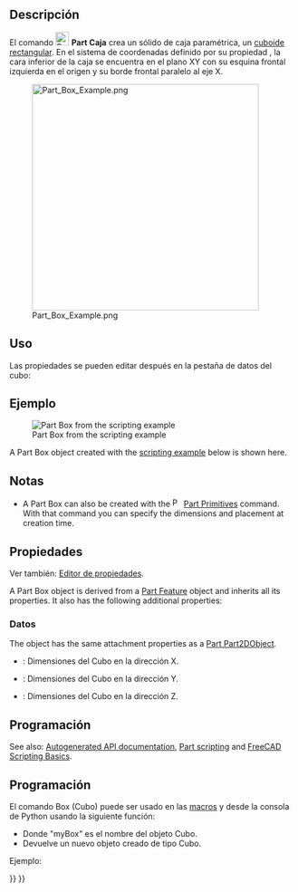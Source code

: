 <languages/>

{{Docnav/es
|
|[[Part_Cylinder/es|Cilindro]]
|[[Part_Workbench/es|Part]]
|IconL=
|IconR=Part_Cylinder.svg
|IconC=Workbench_Part.svg
}}

{{GuiCommand/es
|Name=Part Box
|Name/es=Part Cubo
|MenuLocation=Pieza → Primitivas → Cubo
|Workbenches=[[Part_Workbench/es|Part]]
|SeeAlso=[[Part_Primitives/es|Part Crear primitivas]]
}}

<span id="Description"></span>
==Descripción==

El comando [[Image:Part_Box.svg|24px]] '''Part Caja''' crea un sólido de caja paramétrica, un [https://en.wikipedia.org/wiki/Cuboid#Rectangular_cuboid cuboide rectangular].  En el sistema de coordenadas definido por su propiedad {{PropertyData|Placement}}, la cara inferior de la caja se encuentra en el plano XY con su esquina frontal izquierda en el origen y su borde frontal paralelo al eje X.

[[Image:Part_Box_Example.png|400px]]

<span id="Usage"></span>
== Uso ==

<div class="mw-translate-fuzzy">
Las propiedades se pueden editar después en la pestaña de datos del cubo:
</div>

<span id="Example"></span>
== Ejemplo ==

[[Image:Part_Box_Scripting_Example.png|thumb|Part Box from the scripting example]]

A Part Box object created with the [[#Scripting|scripting example]] below is shown here.

<span id="Notes"></span>
== Notas ==

* A Part Box can also be created with the [[Image:Part_Primitives.svg|16px]] [[Part_Primitives|Part Primitives]] command. With that command you can specify the dimensions and placement at creation time.

<span id="Properties"></span>
== Propiedades ==

Ver también: [[Property_editor/es|Editor de propiedades]].

A Part Box object is derived from a [[Part_Feature|Part Feature]] object and inherits all its properties. It also has the following additional properties:

<span id="Data"></span>
=== Datos ===

{{TitleProperty|Attachment}}

The object has the same attachment properties as a [[Part_Part2DObject#Data|Part Part2DObject]].

{{TitleProperty|Box}}

<div class="mw-translate-fuzzy">
{{Properties_Title|Box}}
*{{PropertyData/es|Length o Longitud}}: Dimensiones del Cubo en la dirección X.
*{{PropertyData/es|Width o Anchura}}: Dimensiones del Cubo en la dirección Y.
*{{PropertyData/es|Height o Altura}}: Dimensiones del Cubo en la dirección Z.
</div>

<span id="Scripting"></span>
== Programación ==

See also: [https://freecad.github.io/SourceDoc/ Autogenerated API documentation], [[Part_scripting|Part scripting]] and [[FreeCAD_Scripting_Basics|FreeCAD Scripting Basics]].

<div class="mw-translate-fuzzy">
==Programación==
El comando Box (Cubo) puede ser usado en las
[[Macros|macros]] y desde la consola de Python usando la siguiente función:
</div>

{{Code|code=
box = FreeCAD.ActiveDocument.addObject("Part::Box", "myBox")
}}

<div class="mw-translate-fuzzy">
* Donde "myBox" es el nombre del objeto Cubo.
* Devuelve un nuevo objeto creado de tipo Cubo.
</div>

Ejemplo:

{{Code|code=
import FreeCAD as App

doc = App.activeDocument()

box = doc.addObject("Part::Box", "myBox")
box.Length = 4
box.Width = 8
box.Height = 12
box.Placement = App.Placement(App.Vector(1, 2, 3), App.Rotation(75, 60, 30))

doc.recompute()
}}


<div class="mw-translate-fuzzy">
{{Docnav/es
|
|[[Part_Cylinder/es|Cilindro]]
|[[Part_Workbench/es|Part]]
|IconL=
|IconR=Part_Cylinder.svg
|IconC=Workbench_Part.svg
}}
</div>

{{Part_Tools_navi{{#translation:}}}}
{{Userdocnavi{{#translation:}}}}
